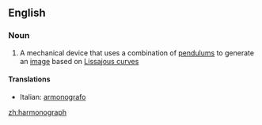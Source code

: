 ==English==

===Noun===
{{wikipedia}}
{{en-noun}}

# A mechanical device that uses a combination of [[pendulum]]s to generate an [[image]] based on [[Lissajous curve]]s

====Translations====
{{top}}
*Italian: [[armonografo]] {{m}}
{{mid}}

{{bottom}}

[[zh:harmonograph]]